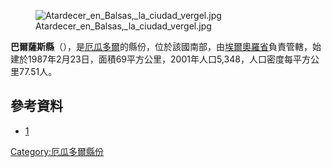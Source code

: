 [[Image:Atardecer_en_Balsas,_la_ciudad_vergel.jpg|thumb]]

'''巴爾薩斯縣'''（{{lang-es|Cantón Balsas}}），是[[厄瓜多爾|厄瓜多爾]]的縣份，位於該國南部，由[[埃爾奧羅省|埃爾奧羅省]]負責管轄，始建於1987年2月23日，面積69平方公里，2001年人口5,348，人口密度每平方公里77.51人。

==參考資料==
*[http://www.ecuadorencifras.gob.ec/resultados/] {{Wayback|url=http://www.ecuadorencifras.gob.ec/resultados/ |date=20170724030253 }}

{{厄瓜多爾縣份}}

[[Category:厄瓜多爾縣份|Category:厄瓜多爾縣份]]


{{Ecuador-geo-stub}}
